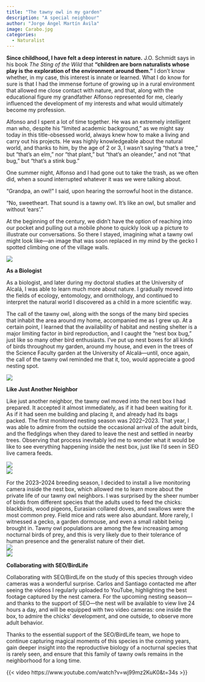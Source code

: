 ```yaml
---
title: "The tawny owl in my garden"
description: "A special neighbour"
author: "Jorge Ángel Martín Ávila"
image: Carabo.jpg
categories:
  - Naturalist
---
```

**Since childhood, I have felt a deep interest in nature.**
J.O. Schmidt says in his book *The Sting of the Wild* that **“children are born naturalists whose play is the exploration of the environment around them.”** I don’t know whether, in my case, this interest is innate or learned. What I do know for sure is that I had the immense fortune of growing up in a rural environment that allowed me close contact with nature, and that, along with the educational figure my grandfather Alfonso represented for me, clearly influenced the development of my interests and what would ultimately become my profession.  
  
Alfonso and I spent a lot of time together. He was an extremely intelligent man who, despite his “limited academic background,” as we might say today in this title-obsessed world, always knew how to make a living and carry out his projects. He was highly knowledgeable about the natural world, and thanks to him, by the age of 2 or 3, I wasn’t saying “that’s a tree,” but “that’s an elm,” nor “that plant,” but “that’s an oleander,” and not “that bug,” but “that’s a stink bug.”

One summer night, Alfonso and I had gone out to take the trash, as we often did, when a sound interrupted whatever it was we were talking about.

“Grandpa, an owl!” I said, upon hearing the sorrowful hoot in the distance.

“No, sweetheart. That sound is a tawny owl. It’s like an owl, but smaller and without 'ears'.”

At the beginning of the century, we didn’t have the option of reaching into our pocket and pulling out a mobile phone to quickly look up a picture to illustrate our conversations. So there I stayed, imagining what a tawny owl might look like—an image that was soon replaced in my mind by the gecko I spotted climbing one of the village walls.

![](Carabo.jpg)  
  
**As a Biologist**  

As a biologist, and later during my doctoral studies at the University of Alcalá, I was able to learn much more about nature. I gradually moved into the fields of ecology, entomology, and ornithology, and continued to interpret the natural world I discovered as a child in a more scientific way.

The call of the tawny owl, along with the songs of the many bird species that inhabit the area around my home, accompanied me as I grew up. At a certain point, I learned that the availability of habitat and nesting shelter is a major limiting factor in bird reproduction, and I caught the “nest box bug,” just like so many other bird enthusiasts. I’ve put up nest boxes for all kinds of birds throughout my garden, around my house, and even in the trees of the Science Faculty garden at the University of Alcalá—until, once again, the call of the tawny owl reminded me that it, too, would appreciate a good nesting spot.
  
![](Frown.JPG)  
  
**Like Just Another Neighbor**  

Like just another neighbor, the tawny owl moved into the nest box I had prepared. It accepted it almost immediately, as if it had been waiting for it. As if it had seen me building and placing it, and already had its bags packed. The first monitored nesting season was 2022–2023. That year, I was able to admire from the outside the occasional arrival of the adult birds, and the fledglings when they dared to leave the nest and settled in nearby trees. Observing that process inevitably led me to wonder what it would be like to see everything happening inside the nest box, just like I’d seen in SEO live camera feeds.

![](Oldnest.JPG)  
![](Chick.JPG)

For the 2023–2024 breeding season, I decided to install a live monitoring camera inside the nest box, which allowed me to learn more about the private life of our tawny owl neighbors. I was surprised by the sheer number of birds from different species that the adults used to feed the chicks: blackbirds, wood pigeons, Eurasian collared doves, and swallows were the most common prey. Field mice and rats were also abundant. More rarely, I witnessed a gecko, a garden dormouse, and even a small rabbit being brought in. Tawny owl populations are among the few increasing among nocturnal birds of prey, and this is very likely due to their tolerance of human presence and the generalist nature of their diet.  
![](Escalada.jpeg)  
![](Family.jpeg)  

**Collaborating with SEO/BirdLife**  

Collaborating with SEO/BirdLife on the study of this species through video cameras was a wonderful surprise. Carlos and Santiago contacted me after seeing the videos I regularly uploaded to YouTube, highlighting the best footage captured by the nest camera. For the upcoming nesting season—and thanks to the support of SEO—the nest will be available to view live 24 hours a day, and will be equipped with two video cameras: one inside the box, to admire the chicks’ development, and one outside, to observe more adult behavior.

Thanks to the essential support of the SEO/BirdLife team, we hope to continue capturing magical moments of this species in the coming years, gain deeper insight into the reproductive biology of a nocturnal species that is rarely seen, and ensure that this family of tawny owls remains in the neighborhood for a long time.  

{{< video https://www.youtube.com/watch?v=wj99mz2KuK0&t=34s >}}

